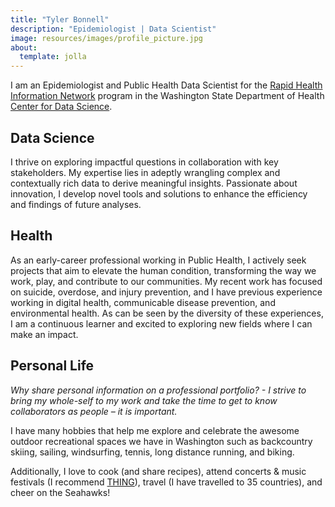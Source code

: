 ```yaml
---
title: "Tyler Bonnell"
description: "Epidemiologist | Data Scientist"
image: resources/images/profile_picture.jpg
about: 
  template: jolla
---
```


I am an Epidemiologist and Public Health Data Scientist for the [Rapid Health Information Network](https://doh.wa.gov/public-health-healthcare-providers/healthcare-professions-and-facilities/data-exchange/syndromic-surveillance-rhino) program in the Washington State Department of Health [Center for Data Science](https://doh.wa.gov/about-us/executive-offices/health-and-science/center-data-science). 

::: {.panel-tabset}


## **Data Science**

I thrive on exploring impactful questions in collaboration with key stakeholders. My expertise lies in adeptly wrangling complex and contextually rich data to derive meaningful insights. Passionate about innovation, I develop novel tools and solutions to enhance the efficiency and findings of future analyses.

## **Health**

As an early-career professional working in Public Health, I actively seek projects that aim to elevate the human condition, transforming the way we work, play, and contribute to our communities. My recent work has focused on suicide, overdose, and injury prevention, and I have previous experience working in digital health, communicable disease prevention, and environmental health. As can be seen by the diversity of these experiences, I am a continuous learner and excited to exploring new fields where I can make an impact.

## **Personal Life**

*Why share personal information on a professional portfolio? - I strive to bring my whole-self to my work and take the time to get to know collaborators as people -- it is important.*

I have many hobbies that help me explore and celebrate the awesome outdoor recreational spaces we have in Washington such as backcountry skiing, sailing, windsurfing, tennis, long distance running, and biking.

Additionally, I love to cook (and share recipes), attend concerts & music festivals (I recommend [THING](https://thingnw.org/)), travel (I have travelled to 35 countries), and cheer on the Seahawks!

:::
